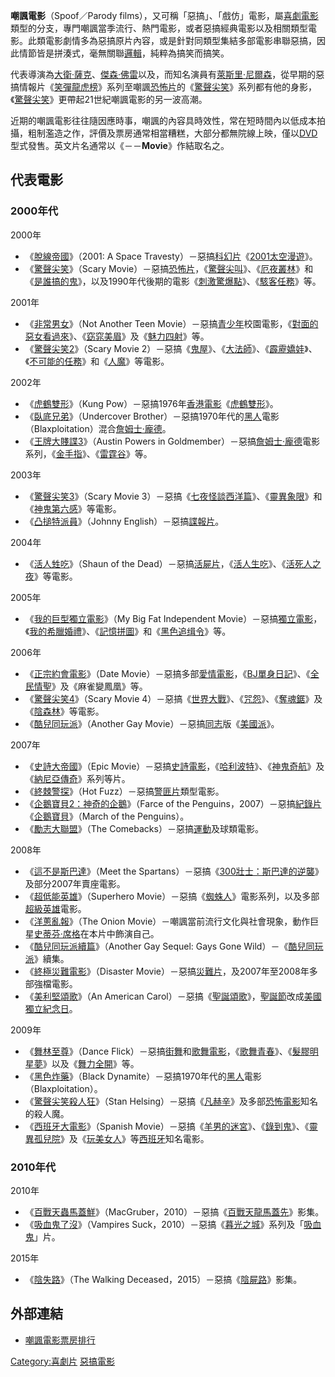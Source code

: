 {{noteTA
|G1=Movie}}
'''嘲諷電影'''（Spoof／Parody films），又可稱「惡搞」、「戲仿」電影，屬[[喜劇電影|喜劇電影]]類型的分支，專門嘲諷當季流行、熱門電影，或者惡搞經典電影以及相關類型電影。此類電影劇情多為惡搞原片內容，或是針對同類型集結多部電影串聯惡搞，因此情節皆是拼湊式，毫無關聯[[邏輯|邏輯]]，純粹為搞笑而搞笑。

代表導演為[[大衛·薩克|大衛·薩克]]、[[傑森·佛雷|傑森·佛雷]]以及{{tsl|en|Keenen Ivory Wayans|偉恩兄弟}}，而知名演員有[[萊斯里·尼爾森|萊斯里·尼爾森]]，從早期的惡搞情報片《[[笑彈龍虎榜|笑彈龍虎榜]]》系列至嘲諷[[恐怖片|恐怖片]]的《[[驚聲尖笑|驚聲尖笑]]》系列都有他的身影，《[[驚聲尖笑|驚聲尖笑]]》更帶起21世紀嘲諷電影的另一波高潮。

近期的嘲諷電影往往隨因應時事，嘲諷的內容具時效性，常在短時間內以低成本拍攝，粗制濫造之作，評價及票房通常相當糟糕，大部分都無院線上映，僅以[[DVD|DVD]]型式發售。英文片名通常以《－－'''Movie'''》作結取名之。

== 代表電影 ==
===2000年代===
;2000年
*《[[脫線帝國|脫線帝國]]》（2001: A Space Travesty）－惡搞[[科幻片|科幻片]]《[[2001太空漫遊|2001太空漫遊]]》。
*《[[驚聲尖笑|驚聲尖笑]]》（Scary Movie）－惡搞[[恐怖片|恐怖片]]，《[[驚聲尖叫|驚聲尖叫]]》、《[[厄夜叢林|厄夜叢林]]》和《[[是誰搞的鬼|是誰搞的鬼]]》，以及1990年代後期的電影《[[刺激驚爆點|刺激驚爆點]]》、《[[駭客任務|駭客任務]]》等。
;2001年
*《[[非常男女|非常男女]]》（Not Another Teen Movie）－惡搞[[青少年|青少年]]校園電影，《[[對面的惡女看過來|對面的惡女看過來]]》、《[[窈窕美眉|窈窕美眉]]》及《[[魅力四射|魅力四射]]》等。
*《[[驚聲尖笑2|驚聲尖笑2]]》（Scary Movie 2）－惡搞《[[鬼屋|鬼屋]]》、《[[大法師|大法師]]》、《[[霹靂嬌娃|霹靂嬌娃]]》、《[[不可能的任務|不可能的任務]]》和《[[人魔|人魔]]》等電影。
;2002年
*《[[虎鶴雙形|虎鶴雙形]]》（Kung Pow）－惡搞1976年[[香港電影|香港電影]]《[[虎鶴雙形|虎鶴雙形]]》。
*《[[臥底兄弟|臥底兄弟]]》（Undercover Brother）－惡搞1970年代的[[黑人|黑人]]電影（Blaxploitation）混合[[詹姆士·龐德|詹姆士·龐德]]。
*《[[王牌大賤諜3|王牌大賤諜3]]》（Austin Powers in Goldmember）－惡搞[[詹姆士·龐德|詹姆士·龐德]]電影系列，《[[金手指|金手指]]》、《[[雷霆谷|雷霆谷]]》等。
;2003年
*《[[驚聲尖笑3|驚聲尖笑3]]》（Scary Movie 3）－惡搞《[[七夜怪談西洋篇|七夜怪談西洋篇]]》、《[[靈異象限|靈異象限]]》和《[[神鬼第六感|神鬼第六感]]》等電影。
*《[[凸搥特派員|凸搥特派員]]》（Johnny English）－惡搞[[諜報片|諜報片]]。
;2004年
*《[[活人甡吃|活人甡吃]]》（Shaun of the Dead）－惡搞[[恐怖片|活屍片]]，《[[活人生吃|活人生吃]]》、《[[活死人之夜|活死人之夜]]》等電影。
;2005年
*《[[我的巨型獨立電影|我的巨型獨立電影]]》（My Big Fat Independent Movie）－惡搞[[獨立電影|獨立電影]]，《[[我的希臘婚禮|我的希臘婚禮]]》、《[[記憶拼圖|記憶拼圖]]》和《[[黑色追缉令|黑色追缉令]]》等。
;2006年
*《[[正宗約會電影|正宗約會電影]]》（Date Movie）－惡搞多部[[愛情電影|愛情電影]]，《[[BJ單身日記|BJ單身日記]]》、《[[全民情聖|全民情聖]]》及《麻雀變鳳凰》等。
*《[[驚聲尖笑4|驚聲尖笑4]]》（Scary Movie 4）－惡搞《[[世界大戰|世界大戰]]》、《[[咒怨|咒怨]]》、《[[奪魂鋸|奪魂鋸]]》及《[[陰森林|陰森林]]》等電影。
*《[[酷兒同玩派|酷兒同玩派]]》（Another Gay Movie）－惡搞[[同志_(LGBT)|同志]]版《[[美國派_(電影)|美國派]]》。
;2007年
*《[[史詩大帝國|史詩大帝國]]》（Epic Movie）－惡搞[[史詩電影|史詩電影]]，《[[哈利波特|哈利波特]]》、《[[神鬼奇航|神鬼奇航]]》及《[[納尼亞傳奇|納尼亞傳奇]]》系列等片。
*《[[終棘警探|終棘警探]]》（Hot Fuzz）－惡搞[[警匪片|警匪片]]類型電影。
*《[[企鵝寶貝2：神奇的企鵝|企鵝寶貝2：神奇的企鵝]]》（Farce of the Penguins，2007）－惡搞[[紀錄片|紀錄片]]《[[企鵝寶貝|企鵝寶貝]]》（March of the Penguins）。
*《[[勵志大聯盟|勵志大聯盟]]》（The Comebacks）－惡搞[[運動|運動]]及球類電影。
;2008年
*《[[這不是斯巴達|這不是斯巴達]]》（Meet the Spartans）－惡搞《[[300壯士：斯巴達的逆襲|300壯士：斯巴達的逆襲]]》及部分2007年賣座電影。
*《[[超低能英雄|超低能英雄]]》（Superhero Movie）－惡搞《[[蜘蛛人|蜘蛛人]]》電影系列，以及多部[[超級英雄|超級英雄]]電影。
*《[[洋蔥亂報|洋蔥亂報]]》（The Onion Movie）－嘲諷當前流行文化與社會現象，動作巨星[[史蒂芬·席格|史蒂芬·席格]]在本片中飾演自己。
*《[[酷兒同玩派續篇|酷兒同玩派續篇]]》（Another Gay Sequel: Gays Gone Wild）－《[[酷兒同玩派|酷兒同玩派]]》續集。
*《[[終極災難電影|終極災難電影]]》（Disaster Movie）－惡搞[[災難片|災難片]]，及2007年至2008年多部強檔電影。
*《[[美利堅頌歌|美利堅頌歌]]》（An American Carol）－惡搞《[[聖誕頌歌|聖誕頌歌]]》，[[聖誕節|聖誕節]]改成[[美國獨立紀念日|美國獨立紀念日]]。
;2009年
*《[[舞林至尊|舞林至尊]]》（Dance Flick）－惡搞[[街舞|街舞]]和[[歌舞電影|歌舞電影]]，《[[歌舞青春|歌舞青春]]》、《[[髮膠明星夢|髮膠明星夢]]》以及《[[舞力全開|舞力全開]]》等。
*《[[黑色炸藥|黑色炸藥]]》（Black Dynamite）－惡搞1970年代的[[黑人|黑人]]電影（Blaxploitation）。
*《[[驚聲尖笑殺人狂|驚聲尖笑殺人狂]]》（Stan Helsing）－惡搞《[[凡赫辛|凡赫辛]]》及多部[[恐怖電影|恐怖電影]]知名的殺人魔。
*《[[西班牙大電影|西班牙大電影]]》（Spanish Movie）－惡搞《[[羊男的迷宮|羊男的迷宮]]》、《[[錄到鬼|錄到鬼]]》、《[[靈異孤兒院|靈異孤兒院]]》及《[[玩美女人|玩美女人]]》等[[西班牙|西班牙]]知名電影。

=== 2010年代 ===
;2010年
*《[[百戰天蟲馬蓋鮮|百戰天蟲馬蓋鮮]]》（MacGruber，2010）－惡搞《[[百戰天龍馬蓋先|百戰天龍馬蓋先]]》影集。 
*《[[吸血鬼了沒|吸血鬼了沒]]》（Vampires Suck，2010）－惡搞《[[暮光之城|暮光之城]]》系列及「[[吸血鬼|吸血鬼]]」片。
;2015年
*《[[陰失路|陰失路]]》（The Walking Deceased，2015）－惡搞《[[陰屍路|陰屍路]]》影集。

== 外部連結 ==
*[http://boxofficemojo.com/genres/chart/?id=spoof.htm 嘲諷電影票房排行]{{Wayback|url=http://boxofficemojo.com/genres/chart/?id=spoof.htm |date=20190614060342 }}

{{Film genres}}
[[Category:喜劇片|Category:喜劇片]]
[[Category:惡搞電影|]]